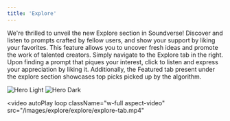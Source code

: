 ```yaml
---
title: 'Explore'
---
```

We're thrilled to unveil the new Explore section in Soundverse! Discover and listen to prompts crafted by fellow users, and show your support by liking your favorites. This feature allows you to uncover fresh ideas and promote the work of talented creators. Simply navigate to the Explore tab in the right. 
Upon finding a prompt that piques your interest, click to listen and express your appreciation by liking it. Additionally, the Featured tab present under the explore section showcases top picks picked up by the algorithm.

<img
  className="block dark:hidden"
  src="/gifs/explore/explore.gif"
  alt="Hero Light"
/>
<img
  className="hidden dark:block"
  src="/gifs/explore/explore.gif"
  alt="Hero Dark"
/>

<video
  autoPlay
  loop
  className="w-full aspect-video"
  src="/images/explore/explore/explore-tab.mp4"
></video>
